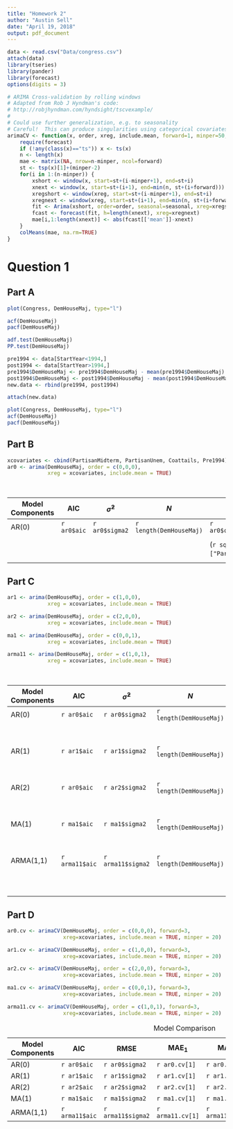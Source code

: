 ```yaml
---
title: "Homework 2"
author: "Austin Sell"
date: "April 19, 2018"
output: pdf_document
---
```


```r
data <- read.csv("Data/congress.csv")
attach(data)
library(tseries)
library(pander)
library(forecast)
options(digits = 3)
```

```r
# ARIMA Cross-validation by rolling windows
# Adapted from Rob J Hyndman's code:
# http://robjhyndman.com/hyndsight/tscvexample/
#
# Could use further generalization, e.g. to seasonality
# Careful!  This can produce singularities using categorical covariates
arimaCV <- function(x, order, xreg, include.mean, forward=1, minper=50, seasonal=NULL) {
    require(forecast)
    if (!any(class(x)=="ts")) x <- ts(x)
    n <- length(x)
    mae <- matrix(NA, nrow=n-minper, ncol=forward)
    st <- tsp(x)[1]+(minper-2)
    for(i in 1:(n-minper)) {
        xshort <- window(x, start=st+(i-minper+1), end=st+i)
        xnext <- window(x, start=st+(i+1), end=min(n, st+(i+forward)))
        xregshort <- window(xreg, start=st+(i-minper+1), end=st+i)
        xregnext <- window(xreg, start=st+(i+1), end=min(n, st+(i+forward)))
        fit <- Arima(xshort, order=order, seasonal=seasonal, xreg=xregshort, include.mean=include.mean)
        fcast <- forecast(fit, h=length(xnext), xreg=xregnext)
        mae[i,1:length(xnext)] <- abs(fcast[['mean']]-xnext)
    }
    colMeans(mae, na.rm=TRUE)
}
```

# Question 1

## Part A

```r
plot(Congress, DemHouseMaj, type="l")

acf(DemHouseMaj)
pacf(DemHouseMaj)

adf.test(DemHouseMaj)
PP.test(DemHouseMaj)

pre1994 <- data[StartYear<1994,]
post1994 <- data[StartYear>1994,]
pre1994$DemHouseMaj <- pre1994$DemHouseMaj - mean(pre1994$DemHouseMaj)
post1994$DemHouseMaj <- post1994$DemHouseMaj - mean(post1994$DemHouseMaj)
new.data <- rbind(pre1994, post1994)

attach(new.data)

plot(Congress, DemHouseMaj, type="l")
acf(DemHouseMaj)
pacf(DemHouseMaj)
```

## Part B

```r
xcovariates <- cbind(PartisanMidterm, PartisanUnem, Coattails, Pre1994)
ar0 <- arima(DemHouseMaj, order = c(0,0,0),
             xreg = xcovariates, include.mean = TRUE)
```

Table: Model Evaluation

Model Components | AIC | $\hat{\sigma}^2$ | $N$ | $\hat{\beta}_{PM}$ | $\hat{\beta}_{PU}$ | $\hat{\beta}_{CT}$ | $\hat{\beta}_{1994}$ | 
------------------|-----|-----|---|-----|-----|-----|-----|
AR(0) | `r ar0$aic` | `r ar0$sigma2` | `r length(DemHouseMaj)` | `r ar0$coef["PartisanMidterm"]` | `r ar0$coef["PartisanUnem"]` | `r ar0$coef["Coattails"]` | `r ar0$coef["Pre1994"]` |
&nbsp; | &nbsp; | &nbsp; | &nbsp; | (`r sqrt(diag(ar0$var.coef))["PartisanMidterm"]`) | (`r sqrt(diag(ar0$var.coef))["PartisanUnem"]`) | (`r sqrt(diag(ar0$var.coef))["Coattails"]`) | (`r sqrt(diag(ar0$var.coef))["Pre1994"]`) |




## Part C

```r
ar1 <- arima(DemHouseMaj, order = c(1,0,0),
             xreg = xcovariates, include.mean = TRUE)

ar2 <- arima(DemHouseMaj, order = c(2,0,0),
             xreg = xcovariates, include.mean = TRUE)

ma1 <- arima(DemHouseMaj, order = c(0,0,1),
             xreg = xcovariates, include.mean = TRUE)

arma11 <- arima(DemHouseMaj, order = c(1,0,1),
             xreg = xcovariates, include.mean = TRUE)
```

Table: Model Comparison

Model Components | AIC | $\hat{\sigma}^2$ | $N$ | $\hat{\beta}_{PM}$ | $\hat{\beta}_{PU}$ | $\hat{\beta}_{CT}$ | $\hat{\beta}_{1994}$ | 
------------------|-----|-----|---|-----|-----|-----|-----|
AR(0) | `r ar0$aic` | `r ar0$sigma2`| `r length(DemHouseMaj)` | `r ar0$coef["PartisanMidterm"]` | `r ar0$coef["PartisanUnem"]` | `r ar0$coef["Coattails"]` | `r ar0$coef["Pre1994"]` |
&nbsp; | &nbsp; | &nbsp; | &nbsp; | (`r sqrt(diag(ar0$var.coef))["PartisanMidterm"]`) | (`r sqrt(diag(ar0$var.coef))["PartisanUnem"]`) | (`r sqrt(diag(ar0$var.coef))["Coattails"]`) | (`r sqrt(diag(ar0$var.coef))["Pre1994"]`) |
AR(1) | `r ar1$aic` | `r ar1$sigma2` | `r length(DemHouseMaj)` | `r ar1$coef["PartisanMidterm"]` | `r ar1$coef["PartisanUnem"]` | `r ar1$coef["Coattails"]` | `r ar1$coef["Pre1994"]` |
&nbsp; | &nbsp; | &nbsp; | &nbsp; | (`r sqrt(diag(ar1$var.coef))["PartisanMidterm"]`) | (`r sqrt(diag(ar1$var.coef))["PartisanUnem"]`) | (`r sqrt(diag(ar1$var.coef))["Coattails"]`) | (`r sqrt(diag(ar1$var.coef))["Pre1994"]`) |
AR(2) | `r ar0$aic` | `r ar2$sigma2` | `r length(DemHouseMaj)` | `r ar2$coef["PartisanMidterm"]` | `r ar2$coef["PartisanUnem"]` | `r ar2$coef["Coattails"]` | `r ar2$coef["Pre1994"]` |
&nbsp; | &nbsp; | &nbsp; | &nbsp; | (`r sqrt(diag(ar2$var.coef))["PartisanMidterm"]`) | (`r sqrt(diag(ar2$var.coef))["PartisanUnem"]`) | (`r sqrt(diag(ar2$var.coef))["Coattails"]`) | (`r sqrt(diag(ar2$var.coef))["Pre1994"]`) |
MA(1) | `r ma1$aic` | `r ma1$sigma2` | `r length(DemHouseMaj)` | `r ma1$coef["PartisanMidterm"]` | `r ma1$coef["PartisanUnem"]` | `r ma1$coef["Coattails"]` | `r ma1$coef["Pre1994"]` |
&nbsp; | &nbsp; | &nbsp; | &nbsp; | (`r sqrt(diag(ma1$var.coef))["PartisanMidterm"]`) | (`r sqrt(diag(ma1$var.coef))["PartisanUnem"]`) | (`r sqrt(diag(ma1$var.coef))["Coattails"]`) | (`r sqrt(diag(ma1$var.coef))["Pre1994"]`) |
ARMA(1,1) | `r arma11$aic` | `r arma11$sigma2` | `r length(DemHouseMaj)` | `r arma11$coef["PartisanMidterm"]` | `r arma11$coef[3]` | `r arma11$coef["Coattails"]` | `r arma11$coef["Pre1994"]` |
&nbsp; | &nbsp; | &nbsp; | &nbsp; | (`r sqrt(diag(arma11$var.coef))["PartisanMidterm"]`) | (`r sqrt(diag(arma11$var.coef))["PartisanUnem"]`) | (`r sqrt(diag(arma11$var.coef))["Coattails"]`) | (`r sqrt(diag(arma11$var.coef))["Pre1994"]`) |

## Part D

```r
ar0.cv <- arimaCV(DemHouseMaj, order = c(0,0,0), forward=3,
                  xreg=xcovariates, include.mean = TRUE, minper = 20)

ar1.cv <- arimaCV(DemHouseMaj, order = c(1,0,0), forward=3,
                  xreg=xcovariates, include.mean = TRUE, minper = 20)

ar2.cv <- arimaCV(DemHouseMaj, order = c(2,0,0), forward=3,
                  xreg=xcovariates, include.mean = TRUE, minper = 20)

ma1.cv <- arimaCV(DemHouseMaj, order = c(0,0,1), forward=3,
                  xreg=xcovariates, include.mean = TRUE, minper = 20)

arma11.cv <- arimaCV(DemHouseMaj, order = c(1,0,1), forward=3,
                  xreg=xcovariates, include.mean = TRUE, minper = 20)
```

Table: Model Comparison

| Model Components | AIC | RMSE | MAE$_1$ | MAE$_2$ | MAE$_3$ | Average MAE |
|------------------|-----|------|---------|---------|-------|-------------|
|AR(0) | `r ar0$aic` | `r ar0$sigma2` | `r ar0.cv[1]` | `r ar0.cv[2]` | `r ar0.cv[3]` | `r mean(ar0.cv)` |
|AR(1) | `r ar1$aic` | `r ar1$sigma2` | `r ar1.cv[1]` | `r ar1.cv[2]` | `r ar1.cv[3]` | `r mean(ar1.cv)` |
|AR(2) | `r ar2$aic` | `r ar2$sigma2` | `r ar2.cv[1]` | `r ar2.cv[2]` | `r ar2.cv[3]` | `r mean(ar2.cv)` |
|MA(1) | `r ma1$aic` | `r ma1$sigma2` | `r ma1.cv[1]` | `r ma1.cv[2]` | `r ma1.cv[3]` | `r mean(ma1.cv)` |
|ARMA(1,1) | `r arma11$aic` | `r arma11$sigma2` | `r arma11.cv[1]` | `r arma11.cv[2]` | `r arma11.cv[3]` | `r mean(arma11.cv)` |